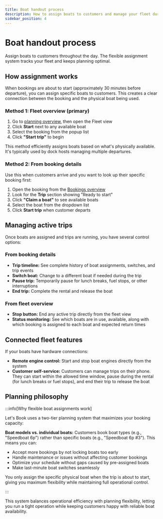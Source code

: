 ```yaml
---
title: Boat handout process
description: How to assign boats to customers and manage your fleet during operations
sidebar_position: 4
---
```




# Boat handout process

Assign boats to customers throughout the day. The flexible assignment system tracks your fleet and keeps planning optimal.

## How assignment works

When bookings are about to start (approximately 30 minutes before departure), you can assign specific boats to customers. This creates a clear connection between the booking and the physical boat being used.

### Method 1: Fleet overview (primary)

1. Go to [planning overview](https://dashboard.letsbook.app/planning), then open the Fleet view
2. Click **Start** next to any available boat
3. Select the booking from the popup list
4. Click **"Start trip"** to begin

This method efficiently assigns boats based on what's physically available. It's typically used by dock hosts managing multiple departures.

<InlineVideoPlayer
    videoSrc={startTripMethod1Video}
    title="Assign from fleet overview"
/>

### Method 2: From booking details

Use this when customers arrive and you want to look up their specific booking first:

1. Open the booking from the [Bookings overview](https://dashboard.letsbook.app/bookings)
2. Look for the **Trip** section showing "Ready to start"
3. Click **"Claim a boat"** to see available boats
4. Select the boat from the dropdown list
5. Click **Start trip** when customer departs

<InlineVideoPlayer
    videoSrc={startTripMethod2Video}
    title="Assign from booking details"
/>

## Managing active trips

Once boats are assigned and trips are running, you have several control options:

### From booking details

- **Trip timeline:** See complete history of boat assignments, switches, and trip events
- **Switch boat:** Change to a different boat if needed during the trip
- **Pause trip:** Temporarily pause for lunch breaks, fuel stops, or other interruptions
- **End trip:** Complete the rental and release the boat

<InlineVideoPlayer videoSrc={switchBoatVideo} title="Switch boat during trip" />

### From fleet overview

- **Stop button:** End any active trip directly from the fleet view
- **Status monitoring:** See which boats are in use, available, along with which booking is assigned to each boat and expected return times

<InlineVideoPlayer
    videoSrc={stopTripVideo}
    title="Stop trip from fleet overview"
/>

## Connected fleet features

If your boats have hardware connections:

- **Remote engine control:** Start and stop boat engines directly from the system
- **Customer self-service:** Customers can manage trips on their phone. They can start within the allowed time window, pause during the rental (for lunch breaks or fuel stops), and end their trip to release the boat

## Planning philosophy

:::info[Why flexible boat assignments work]

Let's Book uses a two-tier planning system that maximizes your booking capacity:

**Boat models vs. individual boats:** Customers book boat types (e.g., "Speedboat 6p") rather than specific boats (e.g., "Speedboat 6p #3"). This means you can:

- Accept more bookings by not locking boats too early
- Handle maintenance or issues without affecting customer bookings
- Optimize your schedule without gaps caused by pre-assigned boats
- Make last-minute boat switches seamlessly

You only assign the specific physical boat when the trip is about to start, giving you maximum flexibility while maintaining full operational control.

:::

This system balances operational efficiency with planning flexibility, letting you run a tight operation while keeping customers happy with reliable boat availability.
